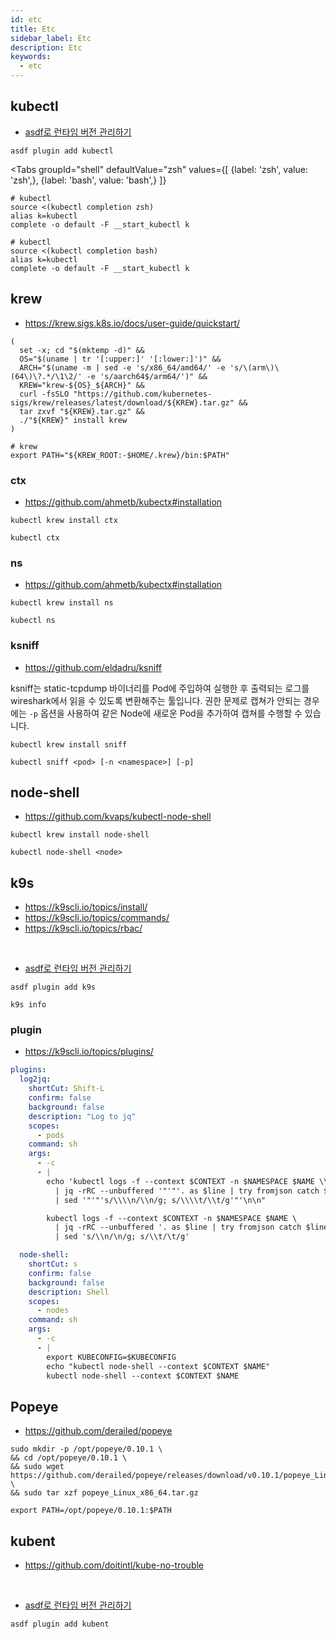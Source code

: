 ```yaml
---
id: etc
title: Etc
sidebar_label: Etc
description: Etc
keywords:
  - etc
---
```



## kubectl

- [asdf로 런타임 버전 관리하기](/docs/lang/etc/command-line-tools/asdf#플러그인)

```shell
asdf plugin add kubectl
```

<Tabs
    groupId="shell"
    defaultValue="zsh"
    values={[
        {label: 'zsh', value: 'zsh',},
        {label: 'bash', value: 'bash',}
    ]}
>

<TabItem value="zsh">

```shell title=".zshrc"
# kubectl
source <(kubectl completion zsh)
alias k=kubectl
complete -o default -F __start_kubectl k
```

</TabItem>

<TabItem value="bash">

```shell title=".bashrc"
# kubectl
source <(kubectl completion bash)
alias k=kubectl
complete -o default -F __start_kubectl k
```

</TabItem>

</Tabs>

## krew

- https://krew.sigs.k8s.io/docs/user-guide/quickstart/

```shell
(
  set -x; cd "$(mktemp -d)" &&
  OS="$(uname | tr '[:upper:]' '[:lower:]')" &&
  ARCH="$(uname -m | sed -e 's/x86_64/amd64/' -e 's/\(arm\)\(64\)\?.*/\1\2/' -e 's/aarch64$/arm64/')" &&
  KREW="krew-${OS}_${ARCH}" &&
  curl -fsSLO "https://github.com/kubernetes-sigs/krew/releases/latest/download/${KREW}.tar.gz" &&
  tar zxvf "${KREW}.tar.gz" &&
  ./"${KREW}" install krew
)
```

```shell title=".zshrc"
# krew
export PATH="${KREW_ROOT:-$HOME/.krew}/bin:$PATH"
```

### ctx

- https://github.com/ahmetb/kubectx#installation

```shell
kubectl krew install ctx
```

```shell
kubectl ctx
```

### ns

- https://github.com/ahmetb/kubectx#installation

```shell
kubectl krew install ns
```

```shell
kubectl ns
```

### ksniff

- https://github.com/eldadru/ksniff

ksniff는 static-tcpdump 바이너리를 Pod에 주입하여 실행한 후 출력되는 로그를 wireshark에서 읽을 수 있도록 변환해주는 툴입니다. 권한 문제로 캡쳐가 안되는 경우에는 `-p` 옵션을 사용하여 같은 Node에 새로운 Pod을 추가하여 캡쳐를 수행할 수 있습니다.

```shell
kubectl krew install sniff
```

```shell
kubectl sniff <pod> [-n <namespace>] [-p]
```

## node-shell

- https://github.com/kvaps/kubectl-node-shell

```shell
kubectl krew install node-shell
```

```shell
kubectl node-shell <node>
```

## k9s

- https://k9scli.io/topics/install/
- https://k9scli.io/topics/commands/
- https://k9scli.io/topics/rbac/

<br />

- [asdf로 런타임 버전 관리하기](/docs/lang/etc/command-line-tools/asdf#플러그인)

```shell
asdf plugin add k9s
```

```shell
k9s info
```

### plugin

- https://k9scli.io/topics/plugins/

```yaml title="~/.config/k9s/plugins.yaml"
plugins:
  log2jq:
    shortCut: Shift-L
    confirm: false
    background: false
    description: "Log to jq"
    scopes:
      - pods
    command: sh
    args:
      - -c
      - |
        echo 'kubectl logs -f --context $CONTEXT -n $NAMESPACE $NAME \\
          | jq -rRC --unbuffered '"'"'. as $line | try fromjson catch $line'"'"' \\
          | sed '"'"'s/\\\\n/\\n/g; s/\\\\t/\\t/g'"'\n\n"

        kubectl logs -f --context $CONTEXT -n $NAMESPACE $NAME \
          | jq -rRC --unbuffered '. as $line | try fromjson catch $line' \
          | sed 's/\\n/\n/g; s/\\t/\t/g'

  node-shell:
    shortCut: s
    confirm: false
    background: false
    description: Shell
    scopes:
      - nodes
    command: sh
    args:
      - -c
      - |
        export KUBECONFIG=$KUBECONFIG
        echo "kubectl node-shell --context $CONTEXT $NAME"
        kubectl node-shell --context $CONTEXT $NAME
```

## Popeye

- https://github.com/derailed/popeye

```shell
sudo mkdir -p /opt/popeye/0.10.1 \
&& cd /opt/popeye/0.10.1 \
&& sudo wget https://github.com/derailed/popeye/releases/download/v0.10.1/popeye_Linux_x86_64.tar.gz \
&& sudo tar xzf popeye_Linux_x86_64.tar.gz
```

```shell title=".zshrc"
export PATH=/opt/popeye/0.10.1:$PATH
```

## kubent

- https://github.com/doitintl/kube-no-trouble

<br />

- [asdf로 런타임 버전 관리하기](/docs/lang/etc/command-line-tools/asdf#플러그인)

```shell
asdf plugin add kubent
```
